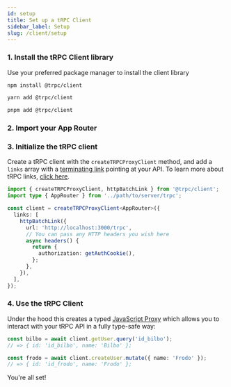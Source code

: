 ```yaml
---
id: setup
title: Set up a tRPC Client
sidebar_label: Setup
slug: /client/setup
---
```



### 1. Install the tRPC Client library

Use your preferred package manager to install the client library

<Tabs>
  <TabItem value="npm" label="npm" default>

```bash
npm install @trpc/client
```

  </TabItem>

  <TabItem value="yarn" label="yarn">

```bash
yarn add @trpc/client
```

  </TabItem>

  <TabItem value="pnpm" label="pnpm">

```bash
pnpm add @trpc/client
```

  </TabItem>
</Tabs>

### 2. Import your App Router


<ImportAppRouter />

### 3. Initialize the tRPC client

Create a tRPC client with the `createTRPCProxyClient` method, and add a `links` array with a [terminating link](./links/index.md#the-terminating-link) pointing at your API. To learn more about tRPC links, [click here](./links/index.md).

```ts title='client.ts'
import { createTRPCProxyClient, httpBatchLink } from '@trpc/client';
import type { AppRouter } from '../path/to/server/trpc';

const client = createTRPCProxyClient<AppRouter>({
  links: [
    httpBatchLink({
      url: 'http://localhost:3000/trpc',
      // You can pass any HTTP headers you wish here
      async headers() {
        return {
          authorization: getAuthCookie(),
        };
      },
    }),
  ],
});
```

### 4. Use the tRPC Client

Under the hood this creates a typed [JavaScript Proxy](https://developer.mozilla.org/en-US/docs/Web/JavaScript/Reference/Global_Objects/Proxy) which allows you to interact with your tRPC API in a fully type-safe way:

```ts title='client.ts'
const bilbo = await client.getUser.query('id_bilbo');
// => { id: 'id_bilbo', name: 'Bilbo' };

const frodo = await client.createUser.mutate({ name: 'Frodo' });
// => { id: 'id_frodo', name: 'Frodo' };
```

You're all set!
